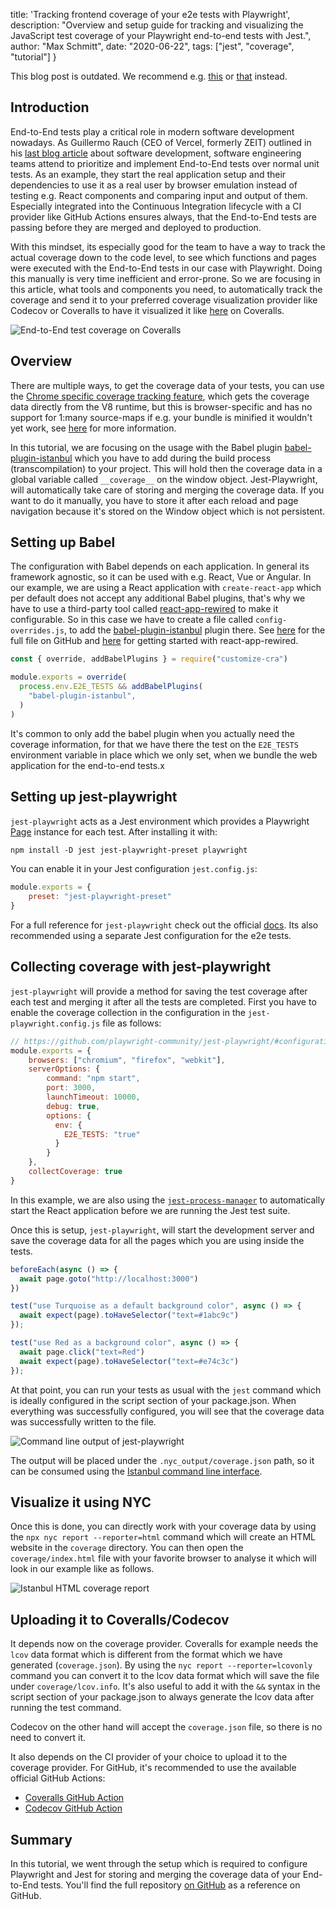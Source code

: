   title: 'Tracking frontend coverage of your e2e tests with Playwright',
  description: "Overview and setup guide for tracking and visualizing the JavaScript test coverage of your Playwright end-to-end tests with Jest.",
  author: "Max Schmitt",
  date: "2020-06-22",
  tags: ["jest", "coverage", "tutorial"]
}


<Warning>
  This blog post is outdated. We recommend e.g. <a href="https://github.com/mxschmitt/playwright-test-coverage">this</a> or <a href="https://github.com/anishkny/playwright-test-coverage">that</a> instead.
</Warning>

## Introduction

End-to-End tests play a critical role in modern software development nowadays. As Guillermo Rauch (CEO of Vercel, formerly ZEIT) outlined in his [last blog article](https://rauchg.com/2020/develop-preview-test) about software development, software engineering teams attend to prioritize and implement End-to-End tests over normal unit tests. As an example, they start the real application setup and their dependencies to use it as a real user by browser emulation instead of testing e.g. React components and comparing input and output of them. Especially integrated into the Continuous Integration lifecycle with a CI provider like GitHub Actions ensures always, that the End-to-End tests are passing before they are merged and deployed to production.

With this mindset, its especially good for the team to have a way to track the actual coverage down to the code level, to see which functions and pages were executed with the End-to-End tests in our case with Playwright. Doing this manually is very time inefficient and error-prone. So we are focusing in this article, what tools and components you need, to automatically track the coverage and send it to your preferred coverage visualization provider like Codecov or Coveralls to have it visualized it like [here](https://coveralls.io/builds/31569579/source?filename=create-react-app-coverage/src/App.tsx) on Coveralls.

<img src="/blog/tracking-frontend-coverage-with-playwright/coverage.png" alt="End-to-End test coverage on Coveralls" />

## Overview

There are multiple ways, to get the coverage data of your tests, you can use the [Chrome specific coverage tracking feature](https://playwright.dev/#version=v1.1.1&path=docs%2Fapi.md&q=class-chromiumcoverage), which gets the coverage data directly from the V8 runtime, but this is browser-specific and has no support for 1:many source-maps if e.g. your bundle is minified it wouldn't yet work, see [here](https://github.com/istanbuljs/v8-to-istanbul/issues/21) for more information.

In this tutorial, we are focusing on the usage with the Babel plugin [babel-plugin-istanbul](https://github.com/istanbuljs/babel-plugin-istanbul) which you have to add during the build process (transcompilation) to your project. This will hold then the coverage data in a global variable called `__coverage__` on the window object. Jest-Playwright, will automatically take care of storing and merging the coverage data. If you want to do it manually, you have to store it after each reload and page navigation because it's stored on the Window object which is not persistent.

## Setting up Babel

The configuration with Babel depends on each application. In general its framework agnostic, so it can be used with e.g. React, Vue or Angular. In our example, we are using a React application with `create-react-app` which per default does not accept any additional Babel plugins, that's why we have to use a third-party tool called [react-app-rewired](https://github.com/timarney/react-app-rewired#how-to-rewire-your-create-react-app-project) to make it configurable. So in this case we have to create a file called `config-overrides.js`, to add the [babel-plugin-istanbul](https://github.com/istanbuljs/babel-plugin-istanbul) plugin there. See [here](https://github.com/playwright-community/playwright-jest-examples/blob/master/create-react-app-coverage/config-overrides.js) for the full file on GitHub and [here](https://github.com/timarney/react-app-rewired#how-to-rewire-your-create-react-app-project) for getting started with react-app-rewired.

```js
const { override, addBabelPlugins } = require("customize-cra")

module.exports = override(
  process.env.E2E_TESTS && addBabelPlugins(
    "babel-plugin-istanbul",
  )
)
```

It's common to only add the babel plugin when you actually need the coverage information, for that we have there the test on the `E2E_TESTS` environment variable in place which we only set, when we bundle the web application for the end-to-end tests.x

## Setting up jest-playwright

`jest-playwright` acts as a Jest environment which provides a Playwright [Page](https://playwright.dev/#version=v1.1.1&path=docs%2Fapi.md&q=class-page) instance for each test. After installing it with:

```txt
npm install -D jest jest-playwright-preset playwright
```

You can enable it in your Jest configuration `jest.config.js`:

```js
module.exports = {
    preset: "jest-playwright-preset"
}
```

For a full reference for `jest-playwright` check out the official [docs](https://github.com/playwright-community/jest-playwright#readme). Its also recommended using a separate Jest configuration for the e2e tests.

## Collecting coverage with jest-playwright

`jest-playwright` will provide a method for saving the test coverage after each test and merging it after all the tests are completed. First you have to enable the coverage collection in the configuration in the `jest-playwright.config.js` file as follows:

```js
// https://github.com/playwright-community/jest-playwright/#configuration
module.exports = {
    browsers: ["chromium", "firefox", "webkit"],
    serverOptions: {
        command: "npm start",
        port: 3000,
        launchTimeout: 10000,
        debug: true,
        options: {
          env: {
            E2E_TESTS: "true"
          }
        }
    },
    collectCoverage: true
}
```

In this example, we are also using the [`jest-process-manager`](https://github.com/playwright-community/jest-process-manager#readme) to automatically start the React application before we are running the Jest test suite.

Once this is setup, `jest-playwright`, will start the development server and save the coverage data for all the pages which you are using inside the tests.

```js
beforeEach(async () => {
  await page.goto("http://localhost:3000")
})

test("use Turquoise as a default background color", async () => {
  await expect(page).toHaveSelector("text=#1abc9c")
});

test("use Red as a background color", async () => {
  await page.click("text=Red")
  await expect(page).toHaveSelector("text=#e74c3c")
});
```

At that point, you can run your tests as usual with the `jest` command which is ideally configured in the script section of your package.json. When everything was successfully configured, you will see that the coverage data was successfully written to the file.

<img src="/blog/tracking-frontend-coverage-with-playwright/result.png" alt="Command line output of jest-playwright" />

The output will be placed under the `.nyc_output/coverage.json` path, so it can be consumed using the [Istanbul command line interface](https://github.com/istanbuljs/nyc#readme).

## Visualize it using NYC

Once this is done, you can directly work with your coverage data by using the `npx nyc report --reporter=html` command which will create an HTML website in the `coverage` directory. You can then open the `coverage/index.html` file with your favorite browser to analyse it which will look in our example like as follows.

<img src="/blog/tracking-frontend-coverage-with-playwright/istanbul.png" alt="Istanbul HTML coverage report" />

## Uploading it to Coveralls/Codecov

It depends now on the coverage provider. Coveralls for example needs the `lcov` data format which is different from the format which we have generated (`coverage.json`). By using the `nyc report --reporter=lcovonly` command you can convert it to the lcov data format which will save the file under `coverage/lcov.info`. It's also useful to add it with the `&&` syntax in the script section of your package.json to always generate the lcov data after running the test command.

Codecov on the other hand will accept the `coverage.json` file, so there is no need to convert it.

It also depends on the CI provider of your choice to upload it to the coverage provider. For GitHub, it's recommended to use the available official GitHub Actions:

- [Coveralls GitHub Action](https://github.com/marketplace/actions/coveralls-github-action)
- [Codecov GitHub Action](https://github.com/marketplace/actions/codecov)

## Summary

In this tutorial, we went through the setup which is required to configure Playwright and Jest for storing and merging the coverage data of your End-to-End tests. You'll find the full repository [on GitHub](https://github.com/playwright-community/playwright-jest-examples/tree/master/create-react-app-coverage) as a reference on GitHub.
